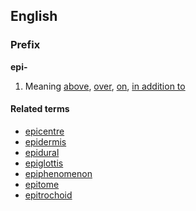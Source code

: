 ==English==
===Prefix===
'''epi-'''

#Meaning [[above]], [[over]], [[on]], [[in addition to]]

====Related terms====
*[[epicentre]]
*[[epidermis]]
*[[epidural]]
*[[epiglottis]]
*[[epiphenomenon]]
*[[epitome]]
*[[epitrochoid]]
